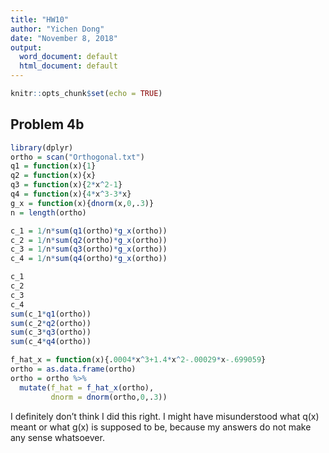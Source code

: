 ---
title: "HW10"
author: "Yichen Dong"
date: "November 8, 2018"
output:
  word_document: default
  html_document: default
---

```{r setup, include=FALSE}
knitr::opts_chunk$set(echo = TRUE)
```

## Problem 4b

```{r}
library(dplyr)
ortho = scan("Orthogonal.txt")
q1 = function(x){1}
q2 = function(x){x}
q3 = function(x){2*x^2-1}
q4 = function(x){4*x^3-3*x}
g_x = function(x){dnorm(x,0,.3)}
n = length(ortho)

c_1 = 1/n*sum(q1(ortho)*g_x(ortho))
c_2 = 1/n*sum(q2(ortho)*g_x(ortho))
c_3 = 1/n*sum(q3(ortho)*g_x(ortho))
c_4 = 1/n*sum(q4(ortho)*g_x(ortho))

c_1
c_2
c_3
c_4
sum(c_1*q1(ortho))
sum(c_2*q2(ortho))
sum(c_3*q3(ortho))
sum(c_4*q4(ortho))

f_hat_x = function(x){.0004*x^3+1.4*x^2-.00029*x-.699059}
ortho = as.data.frame(ortho)
ortho = ortho %>%
  mutate(f_hat = f_hat_x(ortho),
         dnorm = dnorm(ortho,0,.3))
```

I definitely don't think I did this right. I might have misunderstood what q(x) meant or what g(x) is supposed to be, because my answers do not make any sense whatsoever.

